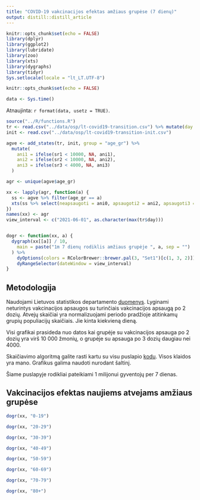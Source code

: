 ```yaml
---
title: "COVID-19 vakcinacijos efektas amžiaus grupėse (7 dienų)"
output: distill::distill_article
---
```


```r
knitr::opts_chunk$set(echo = FALSE)
library(dplyr)
library(ggplot2)
library(lubridate)
library(zoo)
library(xts)
library(dygraphs)
library(tidyr)
Sys.setlocale(locale = "lt_LT.UTF-8")
```

```r
knitr::opts_chunk$set(echo = FALSE)
```

```r
data <- Sys.time()
```

Atnaujinta: `r format(data, usetz = TRUE)`. 

```r
source("../R/functions.R")
tr <- read.csv("../data/osp/lt-covid19-transition.csv") %>% mutate(day = ymd(day))
init <- read.csv("../data/osp/lt-covid19-transition-init.csv")

agve <- add_states(tr, init, group = "age_gr") %>%
  mutate(
    ani1 = ifelse(sr1 < 10000, NA, ani1),
    ani2 = ifelse(sr2 < 10000, NA, ani2),
    ani3 = ifelse(sr3 < 4000, NA, ani3)
  )

agr <- unique(agve$age_gr)

xx <- lapply(agr, function(a) {
  ss <- agve %>% filter(age_gr == a)
  xts(ss %>% select(neapsaugoti = ani0, apsaugoti2 = ani2, apsaugoti3 = ani3), order.by = ss$day)
})
names(xx) <- agr
view_interval <- c("2021-06-01", as.character(max(tr$day)))


dogr <- function(xx, a) {
  dygraph(xx[[a]] / 10,
    main = paste("1m 7 dienų rodiklis amžiaus grupėje ", a, sep = "")
  ) %>%
    dyOptions(colors = RColorBrewer::brewer.pal(3, "Set1")[c(1, 3, 2)]) %>%
    dyRangeSelector(dateWindow = view_interval)
}
```
## Metodologija

Naudojami Lietuvos statistikos departamento [duomenys](https://open-data-ls-osp-sdg.hub.arcgis.com/datasets/1fd352a1c4534afe8ff87c564c0724c0_0/explore). Lyginami neturintys vakcinacijos apsaugos su turinčiais vakcinacijos apsaugą po 2 dozių. Atvejų skaičiai yra normalizuojami periodo pradžioje atitinkamų grupių populiacijų skaičiais. Jie kinta kiekvieną dieną. 

Visi grafikai prasideda nuo datos kai grupėje su vakcinacijos apsauga po 2 dozių yra virš 10 000 žmonių, o grupėje su apsauga po 3 dozių daugiau nei 4000.

Skaičiavimo algoritmą galite rasti kartu su visu puslapio [kodu](https://github.com/mpiktas/covid19lt). Visos klaidos yra mano. 
Grafikus galima naudoti nurodant šaltinį.

Šiame puslapyje rodikliai pateikiami 1 milijonui gyventojų per 7 dienas.

## Vakcinacijos efektas naujiems atvejams amžiaus grupėse
```r
dogr(xx, "0-19")
```


```r
dogr(xx, "20-29")
```

```r
dogr(xx, "30-39")
```

```r
dogr(xx, "40-49")
```

```r
dogr(xx, "50-59")
```

```r
dogr(xx, "60-69")
```

```r
dogr(xx, "70-79")
```

```r
dogr(xx, "80+")
```
